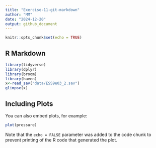 ```yaml
---
title: "Exercise-11-git-markdown"
author: "MM"
date: "2024-12-20"
output: github_document
---
```


```r
knitr::opts_chunk$set(echo = TRUE)
```

## R Markdown


```r
library(tidyverse)
library(dplyr)
library(broom)
library(haven)
x<-read_sav("data/ESS9e03_2.sav")
glimpse(x)
```
## Including Plots

You can also embed plots, for example:

```r
plot(pressure)
```

Note that the `echo = FALSE` parameter was added to the code chunk to prevent printing of the R code that generated the plot.

